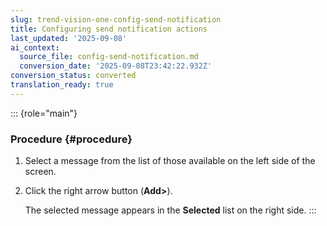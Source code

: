```yaml
---
slug: trend-vision-one-config-send-notification
title: Configuring send notification actions
last_updated: '2025-09-08'
ai_context:
  source_file: config-send-notification.md
  conversion_date: '2025-09-08T23:42:22.932Z'
conversion_status: converted
translation_ready: true
---
```


::: {role="main"}
### Procedure {#procedure}

1.  Select a message from the list of those available on the left side of the screen.

2.  Click the right arrow button (**Add\>**).

    The selected message appears in the **Selected** list on the right side.
:::
